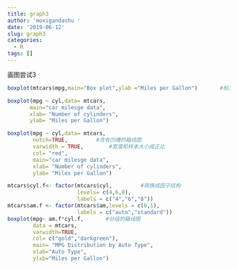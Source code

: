 ```yaml
---
title: graph3
author: 'moxigandashu '
date: '2019-06-12'
slug: graph3
categories:
  - R
tags: []
---
```

画图尝试3
```r
boxplot(mtcars$mpg,main="Box plot",ylab ="Miles per Gallon")       #标准箱线图

boxplot(mpg ~ cyl,data= mtcars,
       main="car milesge data",
       xlab= "Number of cylinders",
       ylab= "Miles per Gallon")

boxplot(mpg ~ cyl,data= mtcars,
        notch=TRUE,         #含有凹槽的箱线图
        varwidth = TRUE,        #宽度和样本大小成正比
        col= "red",
        main="car milesge data",
        xlab= "Number of cylinders",
        ylab= "Miles per Gallon")

mtcars$cyl.f<- factor(mtcars$cyl,         #转换成因子结构
                      levels= c(4,6,8),
                      labels = c("4","6","8"))
mtcars$am.f <- factor(mtcars$am,levels = c(0,1),
                      labels = c("auto","standard"))
boxplot(mpg~ am.f*cyl.f,       #分组的箱线图
        data = mtcars,
        varwidth=TRUE,
        col= c("gold","darkgreen"),
        main= "MPG Distribution by Auto Type",
        xlab="Auto Type",
        ylxb="Miles per Gallon")

```


